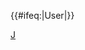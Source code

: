 {{Userbox
  |border-c = #CCCCFF
  |border-s = 1
  |id-c     = #fff
  |id-s     = 12box
  |id-fc    = #000
  |info-c   = white
  |info-s   = 9
  |info-fc  = black
  |id       = [[File:Flag map of Vietnam.svg|25px]]
  |info     = 這個用戶是'''[[Wikipedia:专题/越南|越南专题]]'''的参与者。
}}<includeonly>{{#ifeq:{{NAMESPACE}}|User|[[Category:參與越南專題的維基人|{{PAGENAME}}]]}}</includeonly>
<noinclude>
[[Category:專題用戶標誌模板|J]]
</noinclude>
